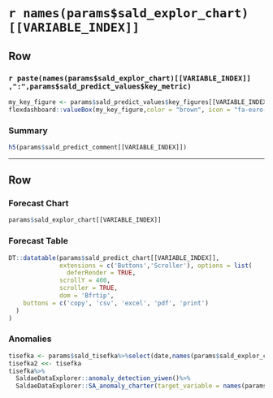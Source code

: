 
`r names(params$sald_explor_chart)[[VARIABLE_INDEX]]`
=======================================================================

Row {data-width=200}
-----------------------------------------------------------------------


### `r paste(names(params$sald_explor_chart)[[VARIABLE_INDEX]] ,":",params$sald_predict_values$key_metric)`


```r
my_key_figure <- params$sald_predict_values$key_figures[[VARIABLE_INDEX]]
flexdashboard::valueBox(my_key_figure,color = "brown", icon = "fa-euro-sign")
```

### Summary {data-commentary-height=100}

```r
h5(params$sald_predict_comment[[VARIABLE_INDEX]])
```

***

Row {.tabset}
-----------------------------------------------------------------------

### Forecast Chart

```r
params$sald_explor_chart[[VARIABLE_INDEX]]

```


### Forecast Table

```r

DT::datatable(params$sald_predict_chart[[VARIABLE_INDEX]],
              extensions = c('Buttons','Scroller'), options = list(
                deferRender = TRUE,
              scrollY = 400,
              scroller = TRUE,
              dom = 'Bfrtip',
    buttons = c('copy', 'csv', 'excel', 'pdf', 'print')
  )
)
```

### Anomalies 

```r
tisefka <- params$sald_tisefka%>%select(date,names(params$sald_explor_chart)[VARIABLE_INDEX])
tisefka2 <<- tisefka
tisefka%>%
  SaldaeDataExplorer::anomaly_detection_yiwen()%>%
  SaldaeDataExplorer::SA_anomaly_charter(target_variable = names(params$sald_explor_chart)[VARIABLE_INDEX])
```

